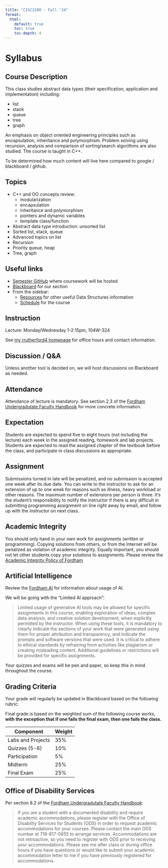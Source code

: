 ```yaml
---
title: "CISC2200 - Fall '24"
format:
  html:
    default: true
    toc: true
    toc-depth: 4
---
```


# Syllabus

## Course Description

This class studies abstract data types (their specification, application and implementation) including:

- list
- stack
- queue
- tree
- graph

An emphasis on object oriented engineering principles such as encapsulation, inheritance and polymorphism.
Problem solving using recursion, analysis and comparison of sorting/search algorithms are also studied.
The course is taught in C++.

To be determined how much content will live here compared to google / blackboard / github.

## Topics

- C++ and OO concepts review:
  - modularization
  - encapsulation
  - inheritance and polymorphism
  - pointers and dynamic variables
  - template class/function
- Abstract data type introduction: unsorted list
- Sorted list, stack, queue
- Advanced topics on list
- Recursion
- Priority queue, heap
- Tree, graph

## Useful links

- [Semester GitHub](https://github.com/CISC2200-Fall-24-Fordham) where coursework will be hosted
- [Blackboard](https://fordham.blackboard.com/ultra/courses/_6188150_1/outline) for our section
- From the sidebar:
  - [Resources](./resources.qmd) for other useful Data Structures information
  - [Schedule](./schedule.qmd) for the course

## Instruction

Lecture: Monday/Wednesday 1-2:15pm, 104W-324

See [my rrutherford4 homepage](../../index.qmd) for office hours and contact information.

## Discussion / Q&A

Unless another tool is decided on, we will host discussions on Blackboard as needed.

## Attendance

Attendance of lecture is mandatory. See section 2.3 of the [Fordham Undergradutate Faculty Handbook](https://www.fordham.edu/resources/policies/undergraduate-faculty-handbook/classes-and-exams/#syllabus) for more concrete information.

## Expectation

Students are expected to spend five to eight hours (not including the lecture) each week in the assigned reading, homework and lab projects.
Students are expected to read the assigned chapter of the textbook before the class, and participate in class discussions as appropriate.

## Assignment

Submissions turned in late will be penalized, and no submission is accepted one week after its due date.
You can write to the instructor to ask for an extension of up to one week for reasons such as illness, heavy workload or other reasons.
The maximum number of extensions per person is three.
It's the student's responsibility to notify the instructor if there is any difficult in submitting programming assignment on line right away by email, and follow up with the instructor on next class.

## Academic Integrity

You should only hand in your own work for assignments (written or programming).
Copying solutions from others, or from the Internet will be penalized as violation of academic integrity.
Equally important, you should not let other students copy your solutions to assignments.
Please review the [Academic Integrity Policy of Fordham](https://www.fordham.edu/resources/policies/academic-integrity-policy/standards-of-academic-integrity/)

## Artificial Intelligence

Review the [Fordham AI](https://fordham.edu/ai) for information about usage of AI.

We will be going with the "Limited AI approach":

> Limited usage of generative AI tools may be allowed for specific assignments in this
course, enabling exploration of ideas, complex data analysis, and creative solution
development, when explicitly permitted by the instructor. When using these tools, it is
mandatory to clearly indicate the sections of your work that were generated using them
for proper attribution and transparency, and indicate the prompts and software
versions that were used. It is critical to adhere to ethical standards by refraining from
activities like plagiarism or creating misleading content. Additional guidelines or
restrictions will be provided for specific assignments.

::: {.callout-warning}
Your quizzes and exams will be pen and paper, so keep this in mind throughout the course.
:::

## Grading Criteria

Your grade will regularly be updated in Blackboard based on the following rubric:

Final grade is based on the weighted sum of the following course works, **with the exception that if one fails the final exam, then one fails the class.**

| Component         | Weight |
|-------------------|--------|
| Labs and Projects | 35%    |
| Quizzes (5-6)     | 10%    |
| Participation     | 5%     |
| Midterm           | 25%    |
| Final Exam        | 25%    |

## Office of Disability Services

Per section 8.2 of the [Fordham Undergradutate Faculty Handbook](https://www.fordham.edu/resources/policies/undergraduate-faculty-handbook/supporting-student-success/):

> If you are a student with a documented disability and require academic accommodations, please register with the Office of Disability Services for Students (ODS) in order to request academic accommodations for your courses.
Please contact the main ODS number at 718-817-0655 to arrange services.
Accommodations are not retroactive, so you need to register with ODS prior to receiving your accommodations.
Please see me after class or during office hours if you have questions or would like to submit your academic accommodation letter to me if you have previously registered for accommodations.
